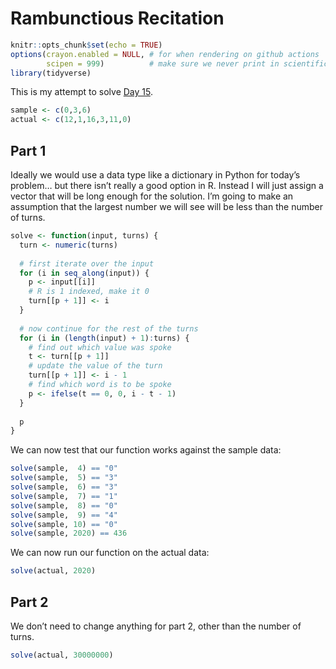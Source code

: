 # Rambunctious Recitation

```r
knitr::opts_chunk$set(echo = TRUE)
options(crayon.enabled = NULL, # for when rendering on github actions
        scipen = 999)          # make sure we never print in scientific notation
library(tidyverse)
```

This is my attempt to solve [Day 15](https://adventofcode.com/2021/day/15).

```r
sample <- c(0,3,6)
actual <- c(12,1,16,3,11,0)
```

## Part 1

Ideally we would use a data type like a dictionary in Python for today's problem... but there isn't really a good
option in R. Instead I will just assign a vector that will be long enough for the solution. I'm going to make an
assumption that the largest number we will see will be less than the number of turns.

```r
solve <- function(input, turns) {
  turn <- numeric(turns)
  
  # first iterate over the input
  for (i in seq_along(input)) {
    p <- input[[i]]
    # R is 1 indexed, make it 0
    turn[[p + 1]] <- i
  }
  
  # now continue for the rest of the turns
  for (i in (length(input) + 1):turns) {
    # find out which value was spoke
    t <- turn[[p + 1]]
    # update the value of the turn
    turn[[p + 1]] <- i - 1
    # find which word is to be spoke
    p <- ifelse(t == 0, 0, i - t - 1)
  } 
  
  p
}
```

We can now test that our function works against the sample data:

```r
solve(sample,  4) == "0"
solve(sample,  5) == "3"
solve(sample,  6) == "3"
solve(sample,  7) == "1"
solve(sample,  8) == "0"
solve(sample,  9) == "4"
solve(sample, 10) == "0"
solve(sample, 2020) == 436
```

We can now run our function on the actual data:

```r
solve(actual, 2020)
```

## Part 2

We don't need to change anything for part 2, other than the number of turns.

```r
solve(actual, 30000000)
```
